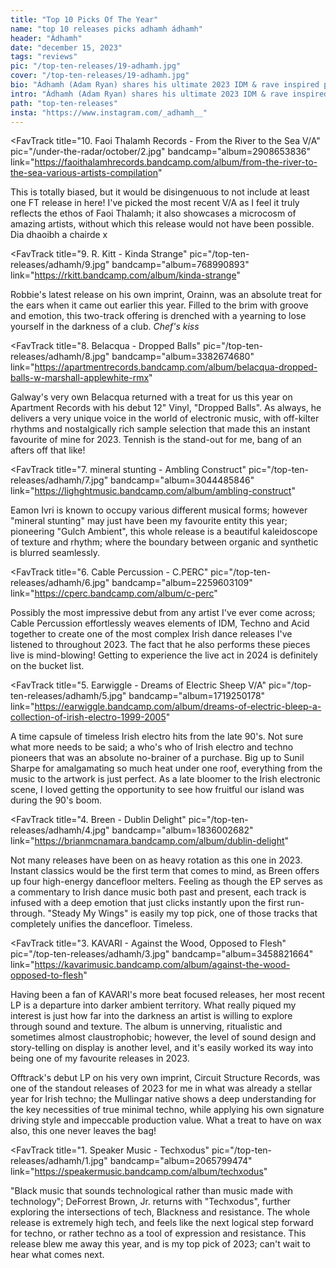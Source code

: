 ---
title: "Top 10 Picks Of The Year"
name: "top 10 releases picks adhamh ádhamh"
header: "Ádhamh"
date: "december 15, 2023"
tags: "reviews"
pic: "/top-ten-releases/19-adhamh.jpg"
cover: "/top-ten-releases/19-adhamh.jpg"
bio: "Ádhamh (Adam Ryan) shares his ultimate 2023 IDM & rave inspired picks in descending order."
intro: "Ádhamh (Adam Ryan) shares his ultimate 2023 IDM & rave inspired picks in descending order. As a Vinyl DJ, record label owner (Faoi Thalamh Records), and electronic producer utilizing modulators and field recordings, the Clare Native guides you on a well crafted musical journey. With his roots deeply entwined with a love for Irish history, spirituality, and music, Ádhamh channels his energy into redefining Techno and the expansive hard hitting genres that encompass it."
path: "top-ten-releases"
insta: "https://www.instagram.com/_adhamh__"
---

<FavTrack
  title="10. Faoi Thalamh Records -  From the River to the Sea V/A"
  pic="/under-the-radar/october/2.jpg"
  bandcamp="album=2908653836"
  link="https://faoithalamhrecords.bandcamp.com/album/from-the-river-to-the-sea-various-artists-compilation"
>
  This is totally biased, but it would be disingenuous to not include at least one FT release in
  here! I've picked the most recent V/A as I feel it truly reflects the ethos of Faoi Thalamh; it
  also showcases a microcosm of amazing artists, without which this release would not have been
  possible. Dia dhaoibh a chairde x
</FavTrack>

<FavTrack
  title="9. R. Kitt - Kinda Strange"
  pic="/top-ten-releases/adhamh/9.jpg"
  bandcamp="album=768990893"
  link="https://rkitt.bandcamp.com/album/kinda-strange"
>
  Robbie's latest release on his own imprint, Orainn, was an absolute treat for the ears when it
  came out earlier this year. Filled to the brim with groove and emotion, this two-track offering is
  drenched with a yearning to lose yourself in the darkness of a club. *Chef's kiss*
</FavTrack>

<FavTrack
  title="8. Belacqua - Dropped Balls"
  pic="/top-ten-releases/adhamh/8.jpg"
  bandcamp="album=3382674680"
  link="https://apartmentrecords.bandcamp.com/album/belacqua-dropped-balls-w-marshall-applewhite-rmx"
>
  Galway's very own Belacqua returned with a treat for us this year on Apartment Records with his
  debut 12" Vinyl, "Dropped Balls". As always, he delivers a very unique voice in the world of
  electronic music, with off-kilter rhythms and nostalgically rich sample selection that made this
  an instant favourite of mine for 2023. Tennish is the stand-out for me, bang of an afters off that
  like!
</FavTrack>

<FavTrack
  title="7. mineral stunting - Ambling Construct"
  pic="/top-ten-releases/adhamh/7.jpg"
  bandcamp="album=3044485846"
  link="https://lighghtmusic.bandcamp.com/album/ambling-construct"
>
  Eamon Ivri is known to occupy various different musical forms; however "mineral stunting" may just
  have been my favourite entity this year; pioneering "Gulch Ambient", this whole release is a
  beautiful kaleidoscope of texture and rhythm; where the boundary between organic and synthetic is
  blurred seamlessly.
</FavTrack>

<FavTrack
  title="6. Cable Percussion - C.PERC"
  pic="/top-ten-releases/adhamh/6.jpg"
  bandcamp="album=2259603109"
  link="https://cperc.bandcamp.com/album/c-perc"
>
  Possibly the most impressive debut from any artist I've ever come across; Cable Percussion
  effortlessly weaves elements of IDM, Techno and Acid together to create one of the most complex
  Irish dance releases I've listened to throughout 2023. The fact that he also performs these pieces
  live is mind-blowing! Getting to experience the live act in 2024 is definitely on the bucket list.
</FavTrack>

<FavTrack
  title="5. Earwiggle - Dreams of Electric Sheep V/A"
  pic="/top-ten-releases/adhamh/5.jpg"
  bandcamp="album=1719250178"
  link="https://earwiggle.bandcamp.com/album/dreams-of-electric-bleep-a-collection-of-irish-electro-1999-2005"
>
  A time capsule of timeless Irish electro hits from the late 90's. Not sure what more needs to be
  said; a who's who of Irish electro and techno pioneers that was an absolute no-brainer of a
  purchase. Big up to Sunil Sharpe for amalgamating so much heat under one roof, everything from the
  music to the artwork is just perfect. As a late bloomer to the Irish electronic scene, I loved
  getting the opportunity to see how fruitful our island was during the 90's boom.
</FavTrack>

<FavTrack
  title="4. Breen - Dublin Delight"
  pic="/top-ten-releases/adhamh/4.jpg"
  bandcamp="album=1836002682"
  link="https://brianmcnamara.bandcamp.com/album/dublin-delight"
>
  Not many releases have been on as heavy rotation as this one in 2023. Instant classics would be
  the first term that comes to mind, as Breen offers up four high-energy dancefloor melters. Feeling
  as though the EP serves as a commentary to Irish dance music both past and present, each track is
  infused with a deep emotion that just clicks instantly upon the first run-through. "Steady My
  Wings" is easily my top pick, one of those tracks that completely unifies the dancefloor.
  Timeless.
</FavTrack>

<FavTrack
  title="3. KAVARI - Against the Wood, Opposed to Flesh"
  pic="/top-ten-releases/adhamh/3.jpg"
  bandcamp="album=3458821664"
  link="https://kavarimusic.bandcamp.com/album/against-the-wood-opposed-to-flesh"
>
  Having been a fan of KAVARI's more beat focused releases, her most recent LP is a departure into
  darker ambient territory. What really piqued my interest is just how far into the darkness an
  artist is willing to explore through sound and texture. The album is unnerving, ritualistic and
  sometimes almost claustrophobic; however, the level of sound design and story-telling on display
  is another level, and it's easily worked its way into being one of my favourite releases in 2023.
</FavTrack>

<FavTrack title="2. Offtrack - CSR 001" pic="/top-ten-releases/adhamh/2.jpg" bandcamp="album=954074121" link="https://circuitstructurerecords.bandcamp.com/album/csr-001-offtrack">
  Offtrack's debut LP on his very own imprint, Circuit Structure Records, was one of the standout releases of 2023 for me in what was already a stellar year for Irish techno; the Mullingar native shows a deep understanding for the key necessities of true minimal techno, while applying his own signature driving style and impeccable production value. What a treat to have on wax also, this one never leaves the bag!

</FavTrack>

<FavTrack
  title="1. Speaker Music - Techxodus"
  pic="/top-ten-releases/adhamh/1.jpg"
  bandcamp="album=2065799474"
  link="https://speakermusic.bandcamp.com/album/techxodus"
>
  "Black music that sounds technological rather than music made with technology"; DeForrest Brown,
  Jr. returns with "Techxodus", further exploring the intersections of tech, Blackness and
  resistance. The whole release is extremely high tech, and feels like the next logical step forward
  for techno, or rather techno as a tool of expression and resistance. This release blew me away
  this year, and is my top pick of 2023; can't wait to hear what comes next.
</FavTrack>
